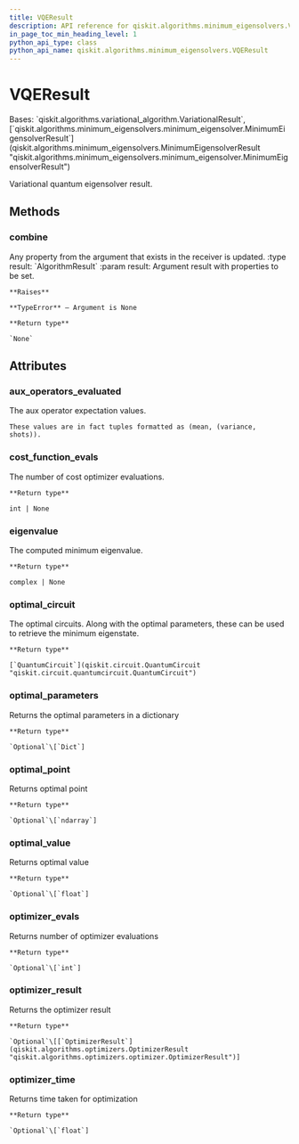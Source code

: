 ```yaml
---
title: VQEResult
description: API reference for qiskit.algorithms.minimum_eigensolvers.VQEResult
in_page_toc_min_heading_level: 1
python_api_type: class
python_api_name: qiskit.algorithms.minimum_eigensolvers.VQEResult
---
```


# VQEResult

<Class id="qiskit.algorithms.minimum_eigensolvers.VQEResult" github="https://github.com/qiskit/qiskit/tree/stable/0.23/qiskit/algorithms/minimum_eigensolvers/vqe.py" signature="VQEResult">
  Bases: `qiskit.algorithms.variational_algorithm.VariationalResult`, [`qiskit.algorithms.minimum_eigensolvers.minimum_eigensolver.MinimumEigensolverResult`](qiskit.algorithms.minimum_eigensolvers.MinimumEigensolverResult "qiskit.algorithms.minimum_eigensolvers.minimum_eigensolver.MinimumEigensolverResult")

  Variational quantum eigensolver result.

  ## Methods

  ### combine

  <Function id="qiskit.algorithms.minimum_eigensolvers.VQEResult.combine" signature="VQEResult.combine(result)">
    Any property from the argument that exists in the receiver is updated. :type result: `AlgorithmResult` :param result: Argument result with properties to be set.

    **Raises**

    **TypeError** – Argument is None

    **Return type**

    `None`
  </Function>

  ## Attributes

  ### aux\_operators\_evaluated

  <Attribute id="qiskit.algorithms.minimum_eigensolvers.VQEResult.aux_operators_evaluated" name="aux_operators_evaluated">
    The aux operator expectation values.

    These values are in fact tuples formatted as (mean, (variance, shots)).
  </Attribute>

  ### cost\_function\_evals

  <Attribute id="qiskit.algorithms.minimum_eigensolvers.VQEResult.cost_function_evals" name="cost_function_evals">
    The number of cost optimizer evaluations.

    **Return type**

    int | None
  </Attribute>

  ### eigenvalue

  <Attribute id="qiskit.algorithms.minimum_eigensolvers.VQEResult.eigenvalue" name="eigenvalue">
    The computed minimum eigenvalue.

    **Return type**

    complex | None
  </Attribute>

  ### optimal\_circuit

  <Attribute id="qiskit.algorithms.minimum_eigensolvers.VQEResult.optimal_circuit" name="optimal_circuit">
    The optimal circuits. Along with the optimal parameters, these can be used to retrieve the minimum eigenstate.

    **Return type**

    [`QuantumCircuit`](qiskit.circuit.QuantumCircuit "qiskit.circuit.quantumcircuit.QuantumCircuit")
  </Attribute>

  ### optimal\_parameters

  <Attribute id="qiskit.algorithms.minimum_eigensolvers.VQEResult.optimal_parameters" name="optimal_parameters">
    Returns the optimal parameters in a dictionary

    **Return type**

    `Optional`\[`Dict`]
  </Attribute>

  ### optimal\_point

  <Attribute id="qiskit.algorithms.minimum_eigensolvers.VQEResult.optimal_point" name="optimal_point">
    Returns optimal point

    **Return type**

    `Optional`\[`ndarray`]
  </Attribute>

  ### optimal\_value

  <Attribute id="qiskit.algorithms.minimum_eigensolvers.VQEResult.optimal_value" name="optimal_value">
    Returns optimal value

    **Return type**

    `Optional`\[`float`]
  </Attribute>

  ### optimizer\_evals

  <Attribute id="qiskit.algorithms.minimum_eigensolvers.VQEResult.optimizer_evals" name="optimizer_evals">
    Returns number of optimizer evaluations

    **Return type**

    `Optional`\[`int`]
  </Attribute>

  ### optimizer\_result

  <Attribute id="qiskit.algorithms.minimum_eigensolvers.VQEResult.optimizer_result" name="optimizer_result">
    Returns the optimizer result

    **Return type**

    `Optional`\[[`OptimizerResult`](qiskit.algorithms.optimizers.OptimizerResult "qiskit.algorithms.optimizers.optimizer.OptimizerResult")]
  </Attribute>

  ### optimizer\_time

  <Attribute id="qiskit.algorithms.minimum_eigensolvers.VQEResult.optimizer_time" name="optimizer_time">
    Returns time taken for optimization

    **Return type**

    `Optional`\[`float`]
  </Attribute>
</Class>

